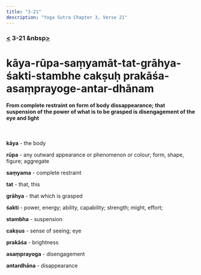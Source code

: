 ```yaml
---
title: "3-21"
description: "Yoga Sutra Chapter 3, Verse 21"
---
```


### [<](/Chapter-3/3-20/) 3-21 &nbsp[>](/Chapter-3/3-22/)

# kāya-rūpa-saṃyamāt-tat-grāhya-śakti-stambhe cakṣuḥ prakāśa-asaṃprayoge-antar-dhānam

#### From complete restraint on form of body dissappearance; that suspension of the power of what is to be grasped is disengagement of the eye and light

<br />

**kāya** - the body

**rūpa** - any outward appearance or phenomenon or colour; form, shape, figure; aggregate

**saṃyama** - complete restraint

**tat** - that, this

**grāhya** - that which is grasped

**śakti** - power, energy; ability, capability; strength; might, effort;

**stambha** - suspension

**cakṣus** - sense of seeing; eye

**prakāśa** - brightness

**asaṃprayoga** - disengagement

**antardhāna** - disappearance

<br />

